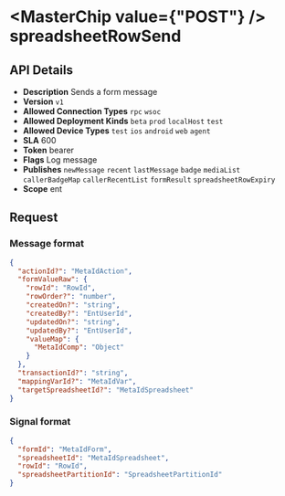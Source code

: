 
# <MasterChip value={"POST"} /> spreadsheetRowSend

## API Details

- **Description** Sends a form message
- **Version** `v1`
- **Allowed Connection Types** `rpc` `wsoc` 
- **Allowed Deployment Kinds** `beta` `prod` `localHost` `test` 
- **Allowed Device Types** `test` `ios` `android` `web` `agent` 
- **SLA** 600
- **Token** bearer
- **Flags** Log message
- **Publishes** `newMessage` `recent` `lastMessage` `badge` `mediaList` `callerBadgeMap` `callerRecentList` `formResult` `spreadsheetRowExpiry` 
- **Scope** ent


## Request

### Message format

```json
{
  "actionId?": "MetaIdAction",
  "formValueRaw": {
    "rowId": "RowId",
    "rowOrder?": "number",
    "createdOn?": "string",
    "createdBy?": "EntUserId",
    "updatedOn?": "string",
    "updatedBy?": "EntUserId",
    "valueMap": {
      "MetaIdComp": "Object"
    }
  },
  "transactionId?": "string",
  "mappingVarId?": "MetaIdVar",
  "targetSpreadsheetId?": "MetaIdSpreadsheet"
}
```

### Signal format

```json
{
  "formId": "MetaIdForm",
  "spreadsheetId": "MetaIdSpreadsheet",
  "rowId": "RowId",
  "spreadsheetPartitionId": "SpreadsheetPartitionId"
}
```

